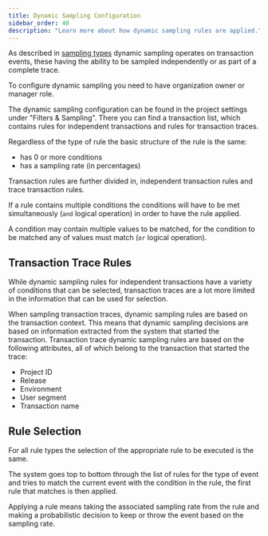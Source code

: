 ```yaml
---
title: Dynamic Sampling Configuration
sidebar_order: 40
description: "Learn more about how dynamic sampling rules are applied."
---
```


<!-- This will be temporarily commented out until we enable the error rules again
As described in [sampling types](/product/data-management-settings/dynamic-sampling/sampling-types/) dynamic sampling
operates on both error events and transaction events, with transaction events having the ability to be sampled
independently or as part of a complete trace.
-->

As described in [sampling types](/product/data-management-settings/dynamic-sampling/sampling-types/) dynamic sampling
operates on transaction events, these having the ability to be sampled independently or as part of a complete trace.

To configure dynamic sampling you need to have organization owner or manager role.

<!-- This will be temporarily commented out until we enable the error rules again
The dynamic sampling configuration can be found in the project settings under "Filters & Sampling".
You can find two lists one for error rules and one for transaction rules. The transaction rules list contains
both rules for independent transactions and rules for transaction traces.
-->

The dynamic sampling configuration can be found in the project settings under "Filters & Sampling".
There you can find a transaction list, which contains rules for independent transactions and rules for transaction traces.

Regardless of the type of rule the basic structure of the rule is the same:

<!-- This will be temporarily commented out until we enable the error rules again
* has a type that determines the event type to which it applies (Error or Transaction).
-->

* has 0 or more conditions
* has a sampling rate (in percentages)

Transaction rules are further divided in, independent transaction rules and trace transaction rules.

If a rule contains multiple conditions the conditions will have to be met simultaneously (`and` logical operation) in
order to have the rule applied.

A condition may contain multiple values to be matched, for the condition to be matched any of values must match
(`or` logical operation).

## Transaction Trace Rules

<!--  This will be temporarily commented out until we enable the error rules again
While dynamic sampling rules for errors or independent transactions have a variety of conditions that can be selected
transaction traces are a lot more limited in the information that can be used for selection.
-->

While dynamic sampling rules for independent transactions have a variety of conditions that can be selected,
transaction traces are a lot more limited in the information that can be used for selection.

When sampling transaction traces, dynamic sampling rules are based on the transaction context.
This means that dynamic sampling decisions are based on information extracted from the system that started the transaction.
Transaction trace dynamic sampling rules are based on the following attributes,
all of which belong to the transaction that started the trace:

- Project ID
- Release
- Environment
- User segment
- Transaction name

## Rule Selection

For all rule types the selection of the appropriate rule to be executed is the same.

The system goes top to bottom through the list of rules for the type of event and tries to match the current event with
the condition in the rule, the first rule that matches is then applied.

Applying a rule means taking the associated sampling rate from the rule and making a probabilistic decision to keep or
throw the event based on the sampling rate.
